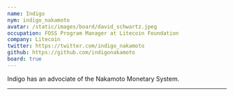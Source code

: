 ```yaml
---
name: Indigo
nym: indigo_nakamoto
avatar: /static/images/board/david_schwartz.jpeg
occupation: FOSS Program Manager at Litecoin Foundation
company: Litecoin
twitter: https://twitter.com/indigo_nakamoto
github: https://github.com/indigonakamoto
board: true
---
```


Indigo has an advociate of the Nakamoto Monetary System. 

---


[tmibp]: https://enegnei.github.io/This-Month-In-Bitcoin-Privacy/
[cbdc]: https://hrf.org/cbdctracker/